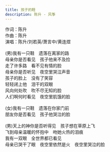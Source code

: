```yaml
---
title: 孩子的鞋
description: 陈升 - 风筝
---
```


作词：陈升<br />作曲：陈升<br />演唱：陈升/刘若英/萧言中/黄连煜<br /><br />(男)我有一只鞋　遗落在离家的路<br />母亲你是否看见　孩子他来不及捡<br />走了许多路　看不见有情的脸<br />母亲你是否听见　夜空里哭泣声音<br />孩子的脸上　没有了笑容<br />轻轻闭上他　泪干的双眼<br />风向何处吹　吹不尽无知的脸<br />人们啊何时看见　夜空里肌饿的脸<br /><br />(女)我有一只鞋　遗落在你家门前<br />朋友你是否看见　孩子他哭泣的脸<br /><br />(男)天上的神你是否听得见　孩子想在草原上飞<br />飞到母亲温暖的怀抱中　吻她火热的泪痕<br />我有一双眼　全世界都已看见<br />母亲已哭干了眼　夜空里依然是火　夜空里哭泣的脸